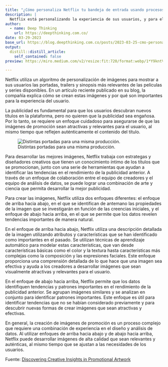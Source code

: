 ```yaml
---
title: "¿Cómo personaliza Netflix tu bandeja de entrada usando procesos de datos?"
description: |
  Netflix está personalizando la experiencia de sus usuarios, y para ello utiliza imágenes, trailers y sinopsis de títulos que son más relevantes y atractivos para cada usuario. Para crear suites de arte relevantes, atractivas y auténticas, Netflix combina el conocimiento de expertos en estrategia y diseño con herramientas de análisis de datos para identificar las tendencias.
author:
  - name: Deep Thinking 
    url: https://deepthinking.com.co/
date: 03-29-2023
base_url: https://blog.deepthinking.com.co/posts/2023-03-25-cmo-personaliza-netflix-tu-bandeja-de-entrada-usando-procesos-de-datos/
output:
  distill::distill_article:
    self_contained: false
preview: https://miro.medium.com/v2/resize:fit:720/format:webp/1*Y9kntVhxsTY0PoQEcQ4yIQ.png

---
```


Netflix utiliza un algoritmo de personalización de imágenes para mostrar a sus usuarios las portadas, trailers y sinopsis más relevantes de las películas y series disponibles. En un artículo reciente publicado en su blog, la compañía explica cómo se crean estas imágenes y por qué son importantes para la experiencia del usuario.

La publicidad es fundamental para que los usuarios descubran nuevos títulos en la plataforma, pero no quieren que la publicidad sea engañosa. Por lo tanto, se requiere un enfoque cuidadoso para asegurarse de que las imágenes de promoción sean atractivas y relevantes para el usuario, al mismo tiempo que reflejen auténticamente el contenido del título.

![Distintas portadas para una misma producción.](https://miro.medium.com/v2/resize:fit:720/format:webp/1*Y9kntVhxsTY0PoQEcQ4yIQ.png)

Para desarrollar las mejores imágenes, Netflix trabaja con estrategas y diseñadores creativos que tienen un conocimiento íntimo de los títulos que se promocionan, junto con una serie de herramientas que ayudan a identificar las tendencias en el rendimiento de la publicidad anterior. A través de un enfoque de colaboración entre el equipo de creadores y el equipo de análisis de datos, se puede lograr una combinación de arte y ciencia que permita desarrollar la mejor publicidad.

Para crear las imágenes, Netflix utiliza dos enfoques diferentes: el enfoque de arriba hacia abajo, en el que se identifican de antemano las propiedades de la imagen que se investigarán en función de las creencias iniciales, y el enfoque de abajo hacia arriba, en el que se permite que los datos revelen tendencias importantes de manera natural.

En el enfoque de arriba hacia abajo, Netflix utiliza una descripción detallada de la imagen utilizando atributos y características que se han identificado como importantes en el pasado. Se utilizan técnicas de aprendizaje automático para modelar estas características, que van desde características básicas como el color y la textura hasta características más complejas como la composición y las expresiones faciales. Este enfoque proporciona una comprensión detallada de lo que hace que una imagen sea efectiva y ayuda a los creadores a desarrollar imágenes que sean visualmente atractivas y relevantes para el usuario.

En el enfoque de abajo hacia arriba, Netflix permite que los datos identifiquen tendencias y patrones importantes en el rendimiento de la publicidad anterior. Se agrupan imágenes similares y se analizan en conjunto para identificar patrones importantes. Este enfoque es útil para identificar tendencias que no se habían considerado previamente y para descubrir nuevas formas de crear imágenes que sean atractivas y efectivas.

En general, la creación de imágenes de promoción es un proceso complejo que requiere una combinación de experiencia en el diseño y análisis de datos. Al utilizar enfoques de arriba hacia abajo y de abajo hacia arriba, Netflix puede desarrollar imágenes de alta calidad que sean relevantes y auténticas, al mismo tiempo que se ajustan a las necesidades de los usuarios.

Fuente: [Discovering Creative Insights in Promotional Artwork](https://netflixtechblog.com/discovering-creative-insights-in-promotional-artwork-295e4d788db5)

